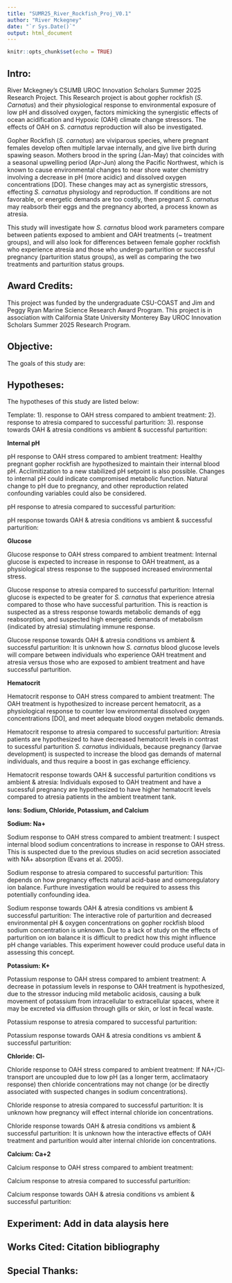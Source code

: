 ```yaml
---
title: "SUMR25_River_Rockfish_Proj_V0.1"
author: "River Mckegney"
date: "`r Sys.Date()`"
output: html_document
---
```


```r
knitr::opts_chunk$set(echo = TRUE)
```



## Intro:

River Mckegney's CSUMB UROC Innovation Scholars Summer 2025 Research Project. This Research project is about gopher rockfish (*S. Carnatus*) and their physiological response to environmental exposure of low pH and dissolved oxygen, factors mimicking the synergistic effects of ocean acidification and Hypoxic (OAH) climate change stressors. The effects of OAH on *S. carnatus* reproduction will also be investigated.

Gopher Rockfish (*S. carnatus*) are viviparous species, where pregnant females develop often multiple larvae internally, and give live birth during spawing season. Mothers brood in the spring (Jan-May) that coincides with a seasonal upwelling period (Apr-Jun) along the Pacific Northwest, which is known to cause environmental changes to near shore water chemistry involving a decrease in pH (more acidic) and dissolved oxygen concentrations [DO]. These changes may act as synergistic stressors, effecting *S. carnatus* physiology and reproduction. If conditions are not favorable, or energetic demands are too costly, then pregnant *S. carnatus* may reabsorb their eggs and the pregnancy aborted, a process known as atresia.

This study will investigate how *S. carnatus* blood work parameters compare between patients exposed to ambient and OAH treatments (\~ treatment groups), and will also look for differences between female gopher rockfish who experience atresia and those who undergo parturition or successful pregnancy (parturition status groups), as well as comparing the two treatments and parturition status groups.



## Award Credits:

This project was funded by the undergraduate CSU-COAST and Jim and Peggy Ryan Marine Science Research Award Program. This project is in association with California State University Monterey Bay UROC Innovation Scholars Summer 2025 Research Program.



## Objective:

The goals of this study are:



## Hypotheses:

The hypotheses of this study are listed below:

Template:
1).
response to OAH stress compared to ambient treatment:
2).
response to atresia compared to successful parturition:
3).
response towards OAH & atresia conditions vs ambient & successful parturition:


**Internal pH**

pH response to OAH stress compared to ambient treatment: Healthy pregnant gopher rockfish are hypothesized to maintain their internal blood pH.  Acclimitization to a new stabilized pH setpoint is also possible. Changes to internal pH could indicate compromised metabolic function. Natural change to pH due to pregnancy, and other reproduction related confounding variables could also be considered. 

pH response to atresia compared to successful parturition: 

pH response towards OAH & atresia conditions vs ambient & successful parturition:


**Glucose**

Glucose response to OAH stress compared to ambient treatment: Internal glucose is expected to increase in response to OAH treatment, as a physiological stress response to the supposed increased environmental stress.

Glucose response to atresia compared to successful parturition: Internal glucose is expected to be greater for *S. carnatus* that experience atresia compared to those who have successful parturition. This is reaction is suspected as a stress response towards metabolic demands of egg reabsorption, and suspected high energetic demands of metabolism (indicated by atresia) stimulating immune response.

Glucose response towards OAH & atresia conditions vs ambient & successful parturition: It is unknown how *S. carnatus* blood glucose levels will compare between individuals who experience OAH treatment and atresia versus those who are exposed to ambient treatment and have successful parturition.


**Hematocrit**

Hematocrit response to OAH stress compared to ambient treatment: The OAH treatment is hypothesized to increase percent hematocrit, as a physiological response to counter low environmental dissolved oxygen concentrations [DO], and meet adequate blood oxygen metabolic demands.

Hematocrit response to atresia compared to successful parturition: Atresia patients are hypothesized to have decreased hematocrit levels in contrast to sucessful parturition *S. carnatus* individuals, because pregnancy (larvae development) is suspected to increase the blood gas demands of maternal individuals, and thus require a boost in gas exchange efficiency.

Hematocrit response towards OAH & successful parturition conditions vs ambient & atresia: Individuals exposed to OAH treatment and have a sucessful pregnancy are hypothesized to have higher hematocrit levels compared to atresia patients in the ambient treatment tank.


**Ions: Sodium, Chloride, Potassium, and Calcium**

**Sodium: Na+**

Sodium response to OAH stress compared to ambient treatment: I suspect internal blood sodium concentrations to increase in response to OAH stress. This is suspected due to the previous studies on acid secretion associated with NA+ absorption (Evans et al. 2005).

Sodium response to atresia compared to successful parturition: This depends on how pregnancy effects natural acid-base and osmoregulatory ion balance. Furthure investigation would be required to assess this potentially confounding idea. 

Sodium response towards OAH & atresia conditions vs ambient & successful parturition: The interactive role of parturition and decreased environmental pH & oxygen concentrations on gopher rockfish blood sodium concentration is unknown. Due to a lack of study on the effects of parturition on ion balance it is difficult to predict how this might influence pH change variables. This experiment however could produce useful data in assessing this concept. 


**Potassium: K+**

Potassium response to OAH stress compared to ambient treatment: A decrease in potassium levels in response to OAH treatment is hypothesized, due to the stressor inducing mild metabolic acidosis, causing a bulk movement of potassium from intracellular to extracellular spaces, where it may be excreted via diffusion through gills or skin, or lost in fecal waste.  

Potassium response to atresia compared to successful parturition:

Potassium response towards OAH & atresia conditions vs ambient & successful parturition: 


**Chloride: Cl-**

Chloride response to OAH stress compared to ambient treatment: If NA+/Cl- transport are uncoupled due to low pH (as a longer term, acclimataory response) then chloride concentrations may not change (or be directly associated with suspected changes in sodium concentrations).

Chloride response to atresia compared to successful parturition: It is unknown how pregnancy will effect internal chloride ion concentrations. 

Chloride response towards OAH & atresia conditions vs ambient & successful parturition: It is unknown how the interactive effects of OAH treatment and parturition would alter internal chloride ion concentrations. 


**Calcium: Ca+2**

Calcium response to OAH stress compared to ambient treatment:

Calcium response to atresia compared to successful parturition:

Calcium response towards OAH & atresia conditions vs ambient & successful parturition:



## Experiment: Add in data alaysis here



## Works Cited: Citation bibliography



## Special Thanks: 



